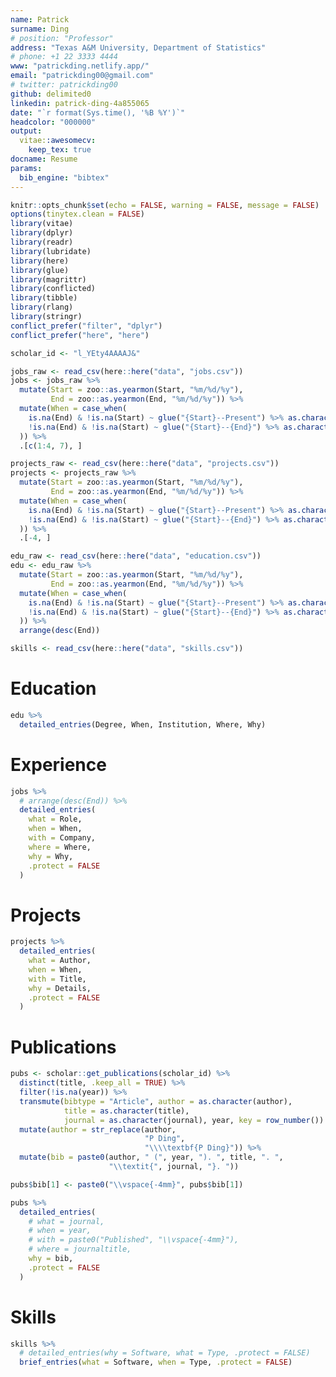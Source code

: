 ```yaml
---
name: Patrick
surname: Ding
# position: "Professor"
address: "Texas A&M University, Department of Statistics"
# phone: +1 22 3333 4444
www: "patrickding.netlify.app/"
email: "patrickding00@gmail.com"
# twitter: patrickding00
github: delimited0
linkedin: patrick-ding-4a855065
date: "`r format(Sys.time(), '%B %Y')`"
headcolor: "000000"
output: 
  vitae::awesomecv:
    keep_tex: true
docname: Resume
params:
  bib_engine: "bibtex"
---
```


```r
knitr::opts_chunk$set(echo = FALSE, warning = FALSE, message = FALSE)
options(tinytex.clean = FALSE)
library(vitae)
library(dplyr)
library(readr)
library(lubridate)
library(here)
library(glue)
library(magrittr)
library(conflicted)
library(tibble)
library(rlang)
library(stringr)
conflict_prefer("filter", "dplyr")
conflict_prefer("here", "here")

scholar_id <- "l_YEty4AAAAJ&"
```

```r
jobs_raw <- read_csv(here::here("data", "jobs.csv"))
jobs <- jobs_raw %>%
  mutate(Start = zoo::as.yearmon(Start, "%m/%d/%y"),
         End = zoo::as.yearmon(End, "%m/%d/%y")) %>% 
  mutate(When = case_when(
    is.na(End) & !is.na(Start) ~ glue("{Start}--Present") %>% as.character(),
    !is.na(End) & !is.na(Start) ~ glue("{Start}--{End}") %>% as.character()
  )) %>%
  .[c(1:4, 7), ]
```

```r
projects_raw <- read_csv(here::here("data", "projects.csv"))
projects <- projects_raw %>%
  mutate(Start = zoo::as.yearmon(Start, "%m/%d/%y"),
         End = zoo::as.yearmon(End, "%m/%d/%y")) %>%
  mutate(When = case_when(
    is.na(End) & !is.na(Start) ~ glue("{Start}--Present") %>% as.character(),
    !is.na(End) & !is.na(Start) ~ glue("{Start}--{End}") %>% as.character()
  )) %>%
  .[-4, ]
```

```r
edu_raw <- read_csv(here::here("data", "education.csv"))
edu <- edu_raw %>%
  mutate(Start = zoo::as.yearmon(Start, "%m/%d/%y"),
         End = zoo::as.yearmon(End, "%m/%d/%y")) %>%
  mutate(When = case_when(
    is.na(End) & !is.na(Start) ~ glue("{Start}--Present") %>% as.character(),
    !is.na(End) & !is.na(Start) ~ glue("{Start}--{End}") %>% as.character()
  )) %>%
  arrange(desc(End))
```

```r
skills <- read_csv(here::here("data", "skills.csv"))
```

# Education

```r
edu %>% 
  detailed_entries(Degree, When, Institution, Where, Why)
```

# Experience

```r
jobs %>%
  # arrange(desc(End)) %>%
  detailed_entries(
    what = Role,
    when = When,
    with = Company,
    where = Where,
    why = Why,
    .protect = FALSE
  )
```

# Projects

```r
projects %>%
  detailed_entries(
    what = Author,
    when = When,
    with = Title,
    why = Details,
    .protect = FALSE
  )
```

# Publications

```r
pubs <- scholar::get_publications(scholar_id) %>%
  distinct(title, .keep_all = TRUE) %>%
  filter(!is.na(year)) %>%
  transmute(bibtype = "Article", author = as.character(author),
            title = as.character(title),
            journal = as.character(journal), year, key = row_number()) %>%
  mutate(author = str_replace(author, 
                              "P Ding", 
                              "\\\\textbf{P Ding}")) %>%
  mutate(bib = paste0(author, " (", year, "). ", title, ". ", 
                      "\\textit{", journal, "}. "))

pubs$bib[1] <- paste0("\\vspace{-4mm}", pubs$bib[1]) 

pubs %>%
  detailed_entries(
    # what = journal, 
    # when = year, 
    # with = paste0("Published", "\\vspace{-4mm}"),
    # where = journaltitle, 
    why = bib,
    .protect = FALSE
  )
```

# Skills

```r
skills %>%
  # detailed_entries(why = Software, what = Type, .protect = FALSE)
  brief_entries(what = Software, when = Type, .protect = FALSE)
```



